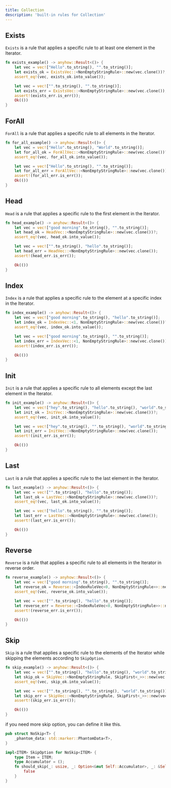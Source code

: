 ```yaml
---
title: Collection
description: 'built-in rules for Collection'
---
```


## Exists
`Exists` is a rule that applies a specific rule to at least one element in the Iterator.

```rust
fn exists_example() -> anyhow::Result<()> {
    let vec = vec!["Hello".to_string(), "".to_string()];
    let exists_ok = ExistsVec::<NonEmptyStringRule>::new(vec.clone())?;
    assert_eq!(vec, exists_ok.into_value());

    let vec = vec!["".to_string(), "".to_string()];
    let exists_err = ExistsVec::<NonEmptyStringRule>::new(vec.clone());
    assert!(exists_err.is_err());
    Ok(())
}
```

## ForAll
`ForAll` is a rule that applies a specific rule to all elements in the Iterator.

```rust
fn for_all_example() -> anyhow::Result<()> {
    let vec = vec!["Hello".to_string(), "World".to_string()];
    let for_all_ok = ForAllVec::<NonEmptyStringRule>::new(vec.clone())?;
    assert_eq!(vec, for_all_ok.into_value());

    let vec = vec!["Hello".to_string(), "".to_string()];
    let for_all_err = ForAllVec::<NonEmptyStringRule>::new(vec.clone());
    assert!(for_all_err.is_err());
    Ok(())
}
```

## Head
`Head` is a rule that applies a specific rule to the first element in the Iterator.

```rust
fn head_example() -> anyhow::Result<()> {
    let vec = vec!["good morning".to_string(), "".to_string()];
    let head_ok = HeadVec::<NonEmptyStringRule>::new(vec.clone())?;
    assert_eq!(vec, head_ok.into_value());

    let vec = vec!["".to_string(), "hello".to_string()];
    let head_err = HeadVec::<NonEmptyStringRule>::new(vec.clone());
    assert!(head_err.is_err());

    Ok(())
}
```

## Index
`Index` is a rule that applies a specific rule to the element at a specific index in the Iterator.

```rust
fn index_example() -> anyhow::Result<()> {
    let vec = vec!["good morning".to_string(), "hello".to_string()];
    let index_ok = IndexVec::<1, NonEmptyStringRule>::new(vec.clone())?;
    assert_eq!(vec, index_ok.into_value());

    let vec = vec!["good morning".to_string(), "".to_string()];
    let index_err = IndexVec::<1, NonEmptyStringRule>::new(vec.clone());
    assert!(index_err.is_err());

    Ok(())
}
```

## Init
`Init` is a rule that applies a specific rule to all elements except the last element in the Iterator.

```rust
fn init_example() -> anyhow::Result<()> {
    let vec = vec!["hey".to_string(), "hello".to_string(), "world".to_string()];
    let init_ok = InitVec::<NonEmptyStringRule>::new(vec.clone())?;
    assert_eq!(vec, init_ok.into_value());

    let vec = vec!["hey".to_string(), "".to_string(), "world".to_string()];
    let init_err = InitVec::<NonEmptyStringRule>::new(vec.clone());
    assert!(init_err.is_err());

    Ok(())
}
```

## Last
`Last` is a rule that applies a specific rule to the last element in the Iterator.

```rust
fn last_example() -> anyhow::Result<()> {
    let vec = vec!["".to_string(), "hello".to_string()];
    let last_ok = LastVec::<NonEmptyStringRule>::new(vec.clone())?;
    assert_eq!(vec, last_ok.into_value());

    let vec = vec!["hello".to_string(), "".to_string()];
    let last_err = LastVec::<NonEmptyStringRule>::new(vec.clone());
    assert!(last_err.is_err());

    Ok(())
}
```

## Reverse
`Reverse` is a rule that applies a specific rule to all elements in the Iterator in reverse order.

```rust
fn reverse_example() -> anyhow::Result<()> {
    let vec = vec!["good morning".to_string(), "".to_string()];
    let reverse_ok = Reverse::<IndexRuleVec<0, NonEmptyStringRule>>::new(vec.clone())?;
    assert_eq!(vec, reverse_ok.into_value());

    let vec = vec!["".to_string(), "hello".to_string()];
    let reverse_err = Reverse::<IndexRuleVec<0, NonEmptyStringRule>>::new(vec.clone());
    assert!(reverse_err.is_err());

    Ok(())
}
```

## Skip
`Skip` is a rule that applies a specific rule to the elements of the Iterator while skipping the elements according to `SkipOption`.

```rust
fn skip_example() -> anyhow::Result<()> {
    let vec = vec!["".to_string(), "hello".to_string(), "world".to_string()];
    let skip_ok = SkipVec::<NonEmptyStringRule, SkipFirst<_>>::new(vec.clone())?;
    assert_eq!(vec, skip_ok.into_value());

    let vec = vec!["".to_string(), "".to_string(), "world".to_string()];
    let skip_err = SkipVec::<NonEmptyStringRule, SkipFirst<_>>::new(vec.clone());
    assert!(skip_err.is_err());

    Ok(())
}
```

if you need more skip option, you can define it like this.

```rust
pub struct NoSkip<T> {
    _phantom_data: std::marker::PhantomData<T>,
}

impl<ITEM> SkipOption for NoSkip<ITEM> {
    type Item = ITEM;
    type Accumulator = ();
    fn should_skip(_: usize, _: Option<&mut Self::Accumulator>, _: &Self::Item) -> bool {
        false
    }
}
```